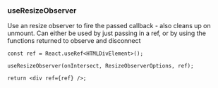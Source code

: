 
<Meta title="Hooks/useResizeObserver" />

### useResizeObserver

Use an resize observer to fire the passed callback - also cleans up on unmount. Can either be used by just passing in a ref, or by using the functions returned to observe and disconnect

```tsx
const ref = React.useRef<HTMLDivElement>();

useResizeObserver(onIntersect, ResizeObserverOptions, ref);

return <div ref={ref} />;
```
